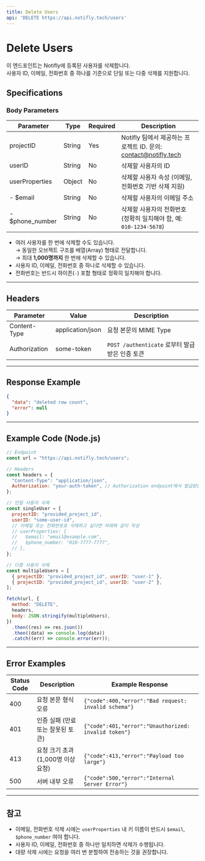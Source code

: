 ```yaml
---
title: Delete Users
api: 'DELETE https://api.notifly.tech/users'
---
```


# Delete Users

이 엔드포인트는 Notifly에 등록된 사용자를 삭제합니다.  
사용자 ID, 이메일, 전화번호 중 하나를 기준으로 단일 또는 다중 삭제를 지원합니다.


## Specifications

### Body Parameters

| Parameter | Type | Required | Description |
|------------|------|-----------|--------------|
| projectID | String | Yes | Notifly 팀에서 제공하는 프로젝트 ID. 문의: contact@notifly.tech |
| userID | String | No | 삭제할 사용자의 ID |
| userProperties | Object | No | 삭제할 사용자 속성 (이메일, 전화번호 기반 삭제 지원) |
| - $email | String | No | 삭제할 사용자의 이메일 주소 |
| - $phone_number | String | No | 삭제할 사용자의 전화번호 (정확히 일치해야 함, 예: `010-1234-5678`) |

- 여러 사용자를 한 번에 삭제할 수도 있습니다.  
  → 동일한 오브젝트 구조를 배열(Array) 형태로 전달합니다.  
  → 최대 **1,000명까지** 한 번에 삭제할 수 있습니다.
- 사용자 ID, 이메일, 전화번호 중 하나로 삭제할 수 있습니다.
- 전화번호는 반드시 하이픈(`-`) 포함 형태로 정확히 일치해야 합니다.

---

## Headers

| Parameter | Value | Description |
|------------|--------|--------------|
| Content-Type | application/json | 요청 본문의 MIME Type |
| Authorization | some-token | `POST /authenticate` 로부터 발급받은 인증 토큰 |

---

## Response Example

```json
{
  "data": "deleted row count",
  "error": null
}
```

---

## Example Code (Node.js)

```js
// Endpoint
const url = "https://api.notifly.tech/users";

// Headers
const headers = {
  "Content-Type": "application/json",
  Authorization: "your-auth-token", // Authorization endpoint에서 발급받은 토큰
};

// 단일 사용자 삭제
const singleUser = {
  projectID: "provided_project_id",
  userID: "some-user-id",
  // 이메일 또는 전화번호로 삭제하고 싶다면 아래와 같이 작성
  // userProperties: {
  //   $email: "email@example.com",
  //   $phone_number: "010-7777-7777",
  // },
};

// 다중 사용자 삭제
const multipleUsers = [
  { projectID: "provided_project_id", userID: "user-1" },
  { projectID: "provided_project_id", userID: "user-2" },
];

fetch(url, {
  method: "DELETE",
  headers,
  body: JSON.stringify(multipleUsers),
})
  .then((res) => res.json())
  .then((data) => console.log(data))
  .catch((err) => console.error(err));
```

---

## Error Examples

| Status Code | Description | Example Response |
|--------------|--------------|------------------|
| 400 | 요청 본문 형식 오류 | `{"code":400,"error":"Bad request: invalid schema"}` |
| 401 | 인증 실패 (만료 또는 잘못된 토큰) | `{"code":401,"error":"Unauthorized: invalid token"}` |
| 413 | 요청 크기 초과 (1,000명 이상 요청) | `{"code":413,"error":"Payload too large"}` |
| 500 | 서버 내부 오류 | `{"code":500,"error":"Internal Server Error"}` |

---

## 참고

- 이메일, 전화번호 삭제 시에는 `userProperties` 내 키 이름이 반드시 `$email`, `$phone_number` 여야 합니다.  
- 사용자 ID, 이메일, 전화번호 중 하나만 일치하면 삭제가 수행됩니다.  
- 대량 삭제 시에는 요청을 여러 번 분할하여 전송하는 것을 권장합니다.
